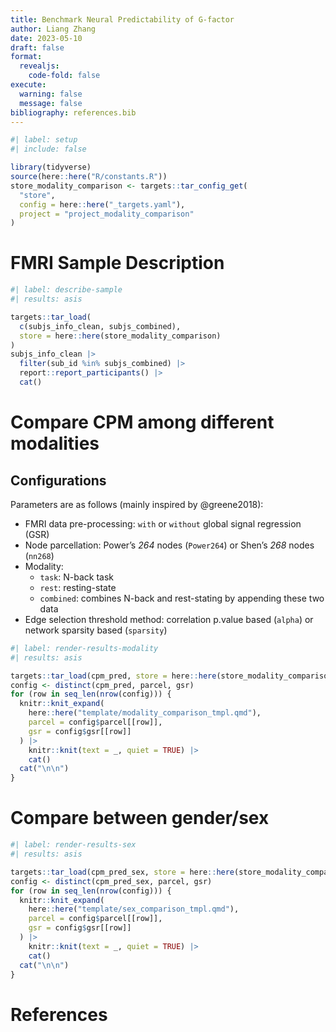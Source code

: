 ```yaml
---
title: Benchmark Neural Predictability of G-factor
author: Liang Zhang
date: 2023-05-10
draft: false
format:
  revealjs:
    code-fold: false
execute:
  warning: false
  message: false
bibliography: references.bib
---
```


```r
#| label: setup
#| include: false

library(tidyverse)
source(here::here("R/constants.R"))
store_modality_comparison <- targets::tar_config_get(
  "store", 
  config = here::here("_targets.yaml"),
  project = "project_modality_comparison"
)
```

# FMRI Sample Description

```r
#| label: describe-sample
#| results: asis

targets::tar_load(
  c(subjs_info_clean, subjs_combined),
  store = here::here(store_modality_comparison)
)
subjs_info_clean |> 
  filter(sub_id %in% subjs_combined) |> 
  report::report_participants() |> 
  cat()
```

# Compare CPM among different modalities

## Configurations {.smaller}

Parameters are as follows (mainly inspired by @greene2018):

-   FMRI data pre-processing: `with` or `without` global signal regression (GSR)
-   Node parcellation: Power's *264* nodes (`Power264`) or Shen's *268* nodes (`nn268`)
-   Modality:
    -   `task`: N-back task
    -   `rest`: resting-state
    -   `combined`: combines N-back and rest-stating by appending these two data
-   Edge selection threshold method: correlation p.value based (`alpha`) or network sparsity based (`sparsity`)

```r
#| label: render-results-modality
#| results: asis

targets::tar_load(cpm_pred, store = here::here(store_modality_comparison))
config <- distinct(cpm_pred, parcel, gsr)
for (row in seq_len(nrow(config))) {
  knitr::knit_expand(
    here::here("template/modality_comparison_tmpl.qmd"),
    parcel = config$parcel[[row]],
    gsr = config$gsr[[row]]
  ) |>
    knitr::knit(text = _, quiet = TRUE) |>
    cat()
  cat("\n\n")
}
```

# Compare between gender/sex

```r
#| label: render-results-sex
#| results: asis

targets::tar_load(cpm_pred_sex, store = here::here(store_modality_comparison))
config <- distinct(cpm_pred_sex, parcel, gsr)
for (row in seq_len(nrow(config))) {
  knitr::knit_expand(
    here::here("template/sex_comparison_tmpl.qmd"),
    parcel = config$parcel[[row]],
    gsr = config$gsr[[row]]
  ) |>
    knitr::knit(text = _, quiet = TRUE) |>
    cat()
  cat("\n\n")
}
```

# References
